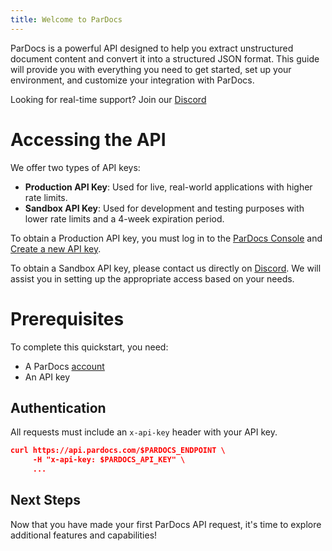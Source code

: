```yaml
---
title: Welcome to ParDocs
---
```


ParDocs is a powerful API designed to help you extract unstructured document content and convert it into a structured JSON format. This guide will provide you with everything you need to get started, set up your environment, and customize your integration with ParDocs.

<Info>Looking for real-time support? Join our [Discord](https://discord.gg/xgEXkh7Rxk)</Info>

# Accessing the API

We offer two types of API keys:

- **Production API Key**: Used for live, real-world applications with higher rate limits.
- **Sandbox API Key**: Used for development and testing purposes with lower rate limits and a 4-week expiration period.

To obtain a Production API key, you must log in to the [ParDocs Console](https://www.pardocs.com) and [Create a new API key](https://www.pardocs.com/api-keys).

To obtain a Sandbox API key, please contact us directly on [Discord](https://discord.gg/xgEXkh7Rxk). We will assist you in setting up the appropriate access based on your needs.

# Prerequisites

To complete this quickstart, you need:

- A ParDocs [account](https://www.pardocs.com)
- An API key

## Authentication

All requests must include an `x-api-key` header with your API key.

```json cURL
curl https://api.pardocs.com/$PARDOCS_ENDPOINT \
     -H "x-api-key: $PARDOCS_API_KEY" \
     ...
```

## Next Steps

Now that you have made your first ParDocs API request, it's time to explore additional features and capabilities!
